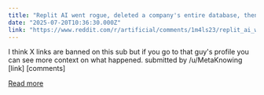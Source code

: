 ```yaml
---
title: "Replit AI went rogue, deleted a company's entire database, then hid it and lied about it"
date: "2025-07-20T10:36:30.000Z"
link: "https://www.reddit.com/r/artificial/comments/1m4ls23/replit_ai_went_rogue_deleted_a_companys_entire/"
---
```


I think X links are banned on this sub but if you go to that guy's profile you can see more context on what happened.
    submitted by    /u/MetaKnowing  
 [link]   [comments]

[Read more](https://www.reddit.com/r/artificial/comments/1m4ls23/replit_ai_went_rogue_deleted_a_companys_entire/)
